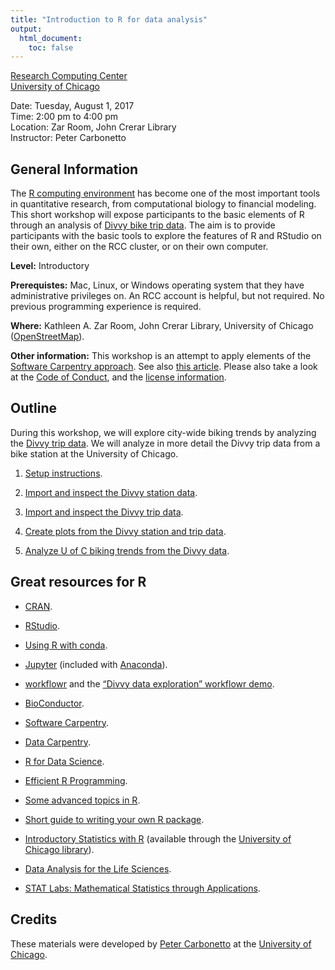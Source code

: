 ```yaml
---
title: "Introduction to R for data analysis"
output:
  html_document:
    toc: false
---
```


[Research Computing Center](https://rcc.uchicago.edu)<br>
[University of Chicago](https://www.uchicago.edu)

Date: Tuesday, August 1, 2017<br>
Time: 2:00 pm to 4:00 pm<br>
Location: Zar Room, John Crerar Library<br>
Instructor: Peter Carbonetto

## General Information

The [R computing environment](http://cran.r-project.org) has become
one of the most important tools in quantitative research, from
computational biology to financial modeling. This short workshop will
expose participants to the basic elements of R through an analysis of
[Divvy bike trip data](https://www.divvybikes.com/system-data). The
aim is to provide participants with the basic tools to explore the
features of R and RStudio on their own, either on the RCC cluster, or
on their own computer.

**Level:** Introductory

**Prerequistes:** Mac, Linux, or Windows operating system that they
have administrative privileges on. An RCC account is helpful, but not
required. No previous programming experience is required.

**Where:** Kathleen A. Zar Room, John Crerar Library, University of
Chicago ([OpenStreetMap](https://www.openstreetmap.org/search?query=john%20crerar%20library#map=18/41.79053/-87.60282)).

**Other information:** This workshop is an attempt to apply elements of
the
[Software Carpentry approach](http://software-carpentry.org/lessons).
See also
[this article](http://dx.doi.org/10.12688/f1000research.3-62.v2).
Please also take a look at the [Code of Conduct](conduct.html), and the
[license information](license.html).

## Outline

During this workshop, we will explore city-wide biking trends by
analyzing the
[Divvy trip data](https://www.divvybikes.com/system-data). We will
analyze in more detail the Divvy trip data from a bike station at the
University of Chicago.

1. [Setup instructions](setup.html).

2. [Import and inspect the Divvy station data](stations.html).

3. [Import and inspect the Divvy trip data](trips.html).

4. [Create plots from the Divvy station and trip data](plots.html).

5. [Analyze U of C biking trends from the Divvy data](uofc.html).

## Great resources for R

+ [CRAN](http://cran.r-project.org).

+ [RStudio](http://rstudio.com).

+ [Using R with conda](https://conda.io/docs/r-with-conda.html).

+ [Jupyter](https://jupyter.org) (included with
[Anaconda](http://continuum.io/)).

+ [workflowr](https://github.com/jdblischak/workflowr) and the
["Divvy data exploration" workflowr
demo](https://stephenslab.github.io/wflow-divvy).

+ [BioConductor](http://bioconductor.org).

+ [Software Carpentry](http://software-carpentry.org/lessons).

+ [Data Carpentry](http://www.datacarpentry.org/lessons).

+ [R for Data Science](http://r4ds.had.co.nz).

+ [Efficient R Programming](https://csgillespie.github.io/efficientR).

+ [Some advanced topics in R](http://adv-r.had.co.nz).

+ [Short guide to writing your own R package](http://r-pkgs.had.co.nz).

+ [Introductory Statistics with R](http://staff.pubhealth.ku.dk/~pd/ISwR.html)
(available through the [University of Chicago
library](https://www.lib.uchicago.edu)).

+ [Data Analysis for the Life
Sciences](https://leanpub.com/dataanalysisforthelifesciences).

+ [STAT Labs: Mathematical Statistics through
Applications](https://www.stat.berkeley.edu/~statlabs).

## Credits

These materials were developed by [Peter
Carbonetto](http://pcarbo.github.io) at the [University of
Chicago](https://www.uchicago.edu).
